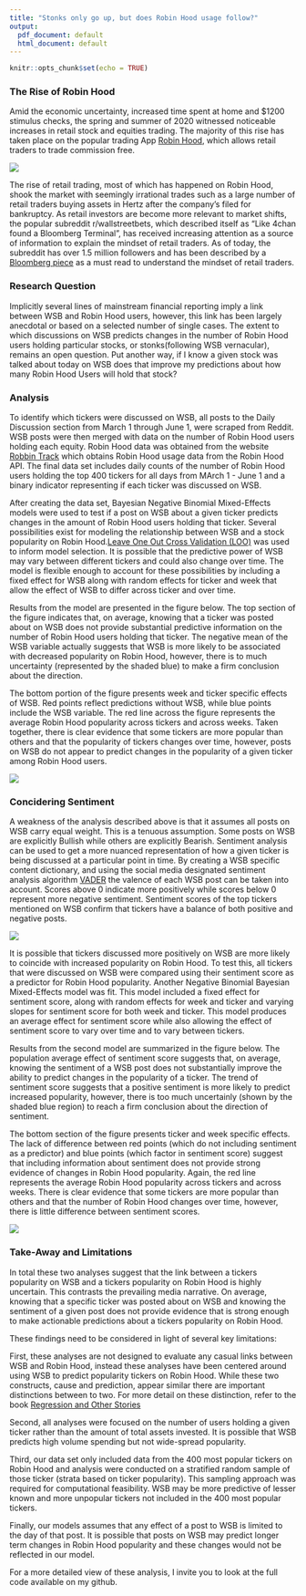 ```yaml
---
title: "Stonks only go up, but does Robin Hood usage follow?"
output:
  pdf_document: default
  html_document: default
---
```


```r
knitr::opts_chunk$set(echo = TRUE)
```

### The Rise of Robin Hood

Amid the economic uncertainty, increased time spent at home and $1200 stimulus checks, the spring and summer of 2020 witnessed noticeable increases in retail stock and equities trading. The majority of this rise has taken place on the popular trading App [Robin Hood](https://robinhood.com/us/en/?utm_source=google&utm_campaign=11193315022&utm_content=109959628739&utm_term=397665140852__robinhood__e&gclid=EAIaIQobChMIzJaiiu6E7AIVk-DICh08_QaFEAAYASAAEgKWXvD_BwE), which allows retail traders to trade commission free. 


![](Plots/RH_usage.png)

The rise of retail trading, most of which has happened on Robin Hood, shook the market with seemingly irrational trades such as a large number of retail traders buying assets in Hertz after the company's filed for bankruptcy. As retail investors are become more relevant to market shifts, the popular subreddit r/wallstreetbets, which described itself as "Like 4chan found a Bloomberg Terminal", has received increasing attention as a source of information to explain the mindset of retail traders. As of today, the subreddit has over 1.5 million followers and has been described by a [Bloomberg piece](https://www.bloomberg.com/news/articles/2020-09-15/big-investors-are-dying-to-know-what-the-little-guys-are-doing) as a must read to understand the mindset of retail traders. 

### Research Question

Implicitly several lines of mainstream financial reporting imply a link between WSB and Robin Hood users, however, this link has been largely anecdotal or based on a selected number of single cases. The extent to which discussions on WSB predicts changes in the number of Robin Hood users holding particular stocks, or stonks(following WSB vernacular), remains an open question. Put another way, if I know a given stock was talked about today on WSB does that improve my predictions about how many Robin Hood Users will hold that stock? 


### Analysis

To identify which tickers were discussed on WSB, all posts to the Daily Discussion section from March 1 through June 1, were scraped from Reddit. WSB posts were then merged with data on the number of Robin Hood users holding each equity. Robin Hood data was obtained from the website [Robbin Track](https://robintrack.net) which obtains Robin Hood usage data from the Robin Hood API. The final data set includes daily counts of the number of Robin Hood users holding the top 400 tickers for all days from MArch 1 - June 1 and a binary indicator representing if each ticker was discussed on WSB. 

After creating the data set, Bayesian Negative Binomial Mixed-Effects models were used to test if a post on WSB about a given ticker predicts changes in the amount of Robin Hood users holding that ticker. Several possibilities exist for modeling the relationship between WSB and a stock popularity on Robin Hood.[Leave One Out Cross Validation (LOO)](http://www.stat.columbia.edu/~gelman/research/unpublished/loo_stan.pdf) was used to inform model selection. It is possible that the predictive power of WSB may vary between different tickers and could also change over time. The model is flexible enough to account for these possibilities by including a fixed effect for WSB along with random effects for ticker and week that allow the effect of WSB to differ across ticker and over time. 

Results from the model are presented in the figure below. The top section of the figure indicates that, on average, knowing that a ticker was posted about on WSB does not provide substantial predictive information on the number of Robin Hood users holding that ticker. The negative mean of the WSB variable actually suggests that WSB is more likely to be associated with decreased popularity on Robin Hood, however, there is to much uncertainty (represented by the shaded blue) to make a firm conclusion about the direction.

The bottom portion of the figure presents week and ticker specific effects of WSB. Red points reflect predictions without WSB, while blue points include the WSB variable. The red line across the figure represents the average Robin Hood popularity across tickers and across weeks. Taken together, there is clear evidence that some tickers are more popular than others and that the popularity of tickers changes over time, however, posts on WSB do not appear to predict changes in the popularity of a given ticker among Robin Hood users. 

![](Plots/wsb_combined.png)


### Concidering Sentiment 

A weakness of the analysis described above is that it assumes all posts on WSB carry equal weight. This is a tenuous assumption. Some posts on WSB are explicitly Bullish while others are explicitly Bearish. Sentiment analysis can be used to get a more nuanced representation of how a given ticker is being discussed at a particular point in time. By creating a WSB specific content dictionary, and using the social media designated sentiment analysis algorithm [VADER](http://comp.social.gatech.edu/papers/icwsm14.vader.hutto.pdf) the valence of each WSB post can be taken into account. Scores above 0 indicate more positively while scores below 0 represent more negative sentiment. Sentiment scores of the top tickers mentioned on WSB confirm that tickers have a balance of both positive and negative posts.

![](Plots/scores_by_top_mentions.png)

It is possible that tickers discussed more positively on WSB are more likely to coincide with increased popularity on Robin Hood. To test this, all tickers that were discussed on WSB were compared using their sentiment score as a predictor for Robin Hood popularity. Another Negative Binomial Bayesian Mixed-Effects model was fit. This model included a fixed effect for sentiment score, along with random effects for week and ticker and varying slopes for sentiment score for both week and ticker. This model produces an average effect for sentiment score while also allowing the effect of sentiment score to vary over time and to vary between tickers.

Results from the second model are summarized in the figure below. The population average effect of sentiment score suggests that, on average, knowing the sentiment of a WSB post does not substantially improve the ability to predict changes in the popularity of a ticker. The trend of sentiment score suggests that a positive sentiment is more likely to predict increased popularity, however, there is too much uncertainly (shown by the shaded blue region) to reach a firm conclusion about the direction of sentiment. 

The bottom section of the figure presents ticker and week specific effects. The lack of difference between red points (which do not including sentiment as a predictor) and blue points (which factor in sentiment score) suggest that including information about sentiment does not provide strong evidence of changes in Robin Hood popularity. Again, the red line represents the average Robin Hood popularity across tickers and across weeks. There is clear evidence that some tickers are more popular than others and that the number of Robin Hood changes over time, however, there is little difference between sentiment scores. 


![](Plots/sentiment_combined.png)

### Take-Away and Limitations

In total these two analyses suggest that the link between a tickers popularity on WSB and a tickers popularity on Robin Hood is highly uncertain. This contrasts the prevailing media narrative. On average, knowing that a specific ticker was posted about on WSB and knowing the sentiment of a given post does not provide evidence that is strong enough to make actionable predictions about a tickers popularity on Robin Hood. 

These findings need to be considered in light of several key limitations:

First, these analyses are not designed to evaluate any casual links between WSB and Robin Hood, instead these analyses have been centered around using WSB to predict popularity tickers on Robin Hood. While these two constructs, cause  and prediction, appear similar there are important distinctions between to two. For more detail on these distinction, refer to the book [Regression and Other Stories](https://avehtari.github.io/ROS-Examples/) 

Second, all analyses were focused on the number of users holding a given ticker rather than the amount of total assets invested. It is possible that WSB predicts high volume spending but not wide-spread popularity. 

Third, our data set only included data from the 400 most popular tickers on Robin Hood and analysis were conducted on a stratified random sample of those ticker (strata based on ticker popularity). This sampling approach was required for computational feasibility. WSB may be more predictive of lesser known and more unpopular tickers not included in the 400 most popular tickers.

Finally, our models assumes that any effect of a post to WSB is limited to the day of that post. It is possible that posts on WSB may predict longer term changes in Robin Hood popularity and these changes would not be reflected in our model. 

For a more detailed view of these analysis, I invite you to look at the full code available on my github. 

